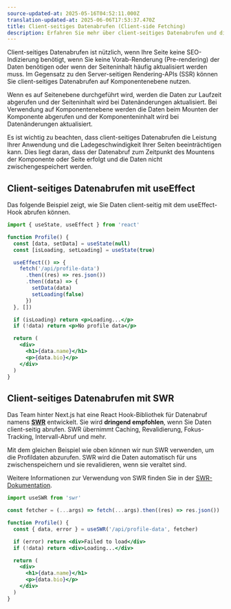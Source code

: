 ```yaml
---
source-updated-at: 2025-05-16T04:52:11.000Z
translation-updated-at: 2025-06-06T17:53:37.470Z
title: Client-seitiges Datenabrufen (Client-side Fetching)
description: Erfahren Sie mehr über client-seitiges Datenabrufen und die Verwendung von SWR, einer React Hook-Bibliothek für Datenabruf mit Caching, Revalidierung, Fokus-Tracking, Intervall-Abruf und mehr.
---
```


Client-seitiges Datenabrufen ist nützlich, wenn Ihre Seite keine SEO-Indizierung benötigt, wenn Sie keine Vorab-Renderung (Pre-rendering) der Daten benötigen oder wenn der Seiteninhalt häufig aktualisiert werden muss. Im Gegensatz zu den Server-seitigen Rendering-APIs (SSR) können Sie client-seitiges Datenabrufen auf Komponentenebene nutzen.

Wenn es auf Seitenebene durchgeführt wird, werden die Daten zur Laufzeit abgerufen und der Seiteninhalt wird bei Datenänderungen aktualisiert. Bei Verwendung auf Komponentenebene werden die Daten beim Mounten der Komponente abgerufen und der Komponenteninhalt wird bei Datenänderungen aktualisiert.

Es ist wichtig zu beachten, dass client-seitiges Datenabrufen die Leistung Ihrer Anwendung und die Ladegeschwindigkeit Ihrer Seiten beeinträchtigen kann. Dies liegt daran, dass der Datenabruf zum Zeitpunkt des Mountens der Komponente oder Seite erfolgt und die Daten nicht zwischengespeichert werden.

## Client-seitiges Datenabrufen mit useEffect

Das folgende Beispiel zeigt, wie Sie Daten client-seitig mit dem useEffect-Hook abrufen können.

```jsx
import { useState, useEffect } from 'react'

function Profile() {
  const [data, setData] = useState(null)
  const [isLoading, setLoading] = useState(true)

  useEffect(() => {
    fetch('/api/profile-data')
      .then((res) => res.json())
      .then((data) => {
        setData(data)
        setLoading(false)
      })
  }, [])

  if (isLoading) return <p>Loading...</p>
  if (!data) return <p>No profile data</p>

  return (
    <div>
      <h1>{data.name}</h1>
      <p>{data.bio}</p>
    </div>
  )
}
```

## Client-seitiges Datenabrufen mit SWR

Das Team hinter Next.js hat eine React Hook-Bibliothek für Datenabruf namens [**SWR**](https://swr.vercel.app/) entwickelt. Sie wird **dringend empfohlen**, wenn Sie Daten client-seitig abrufen. SWR übernimmt Caching, Revalidierung, Fokus-Tracking, Intervall-Abruf und mehr.

Mit dem gleichen Beispiel wie oben können wir nun SWR verwenden, um die Profildaten abzurufen. SWR wird die Daten automatisch für uns zwischenspeichern und sie revalidieren, wenn sie veraltet sind.

Weitere Informationen zur Verwendung von SWR finden Sie in der [SWR-Dokumentation](https://swr.vercel.app/docs/getting-started).

```jsx
import useSWR from 'swr'

const fetcher = (...args) => fetch(...args).then((res) => res.json())

function Profile() {
  const { data, error } = useSWR('/api/profile-data', fetcher)

  if (error) return <div>Failed to load</div>
  if (!data) return <div>Loading...</div>

  return (
    <div>
      <h1>{data.name}</h1>
      <p>{data.bio}</p>
    </div>
  )
}
```
